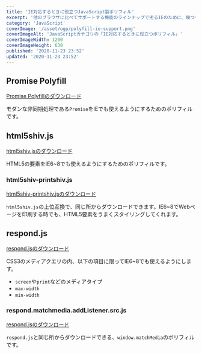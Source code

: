 ```yaml
---
title: 'IE対応するときに役立つJavaScript製ポリフィル'
excerpt: '他のブラウザに比べてサポートする機能のラインナップで劣るIEのために、幾つもの機能補完ポリフィルが公開されています。IE対応から逃げられない場合に役立ちます。'
category: 'JavaScript'
coverImage: '/asset/ogp/polyfill-ie-support.png'
coverImageAlt: 'JavaScriptカテゴリの「IE対応するときに役立つポリフィル」'
coverImageWidth: 1200
coverImageHeight: 630
published: '2020-11-23 23:52'
updated: '2020-11-23 23:52'
---
```


## Promise Polyfill

[Promise Polyfillのダウンロード](https://github.com/taylorhakes/promise-polyfill/tree/master/dist)

モダンな非同期処理である`Promise`をIEでも使えるようにするためのポリフィルです。

## html5shiv.js

[html5shiv.jsのダウンロード](https://github.com/aFarkas/html5shiv/tree/master/dist)

HTML5の要素をIE6~8でも使えるようにするためのポリフィルです。

### html5shiv-printshiv.js

[html5shiv-printshiv.jsのダウンロード](https://github.com/aFarkas/html5shiv/tree/master/dist)

`html5shiv.js`の上位互換で、同じ所からダウンロードできます。IE6~8でWebページを印刷する時でも、HTML5要素をうまくスタイリングしてくれます。

## respond.js

[respond.jsのダウンロード](https://github.com/scottjehl/Respond/tree/master/dest)

CSS3のメディアクエリの内、以下の項目に限ってIE6~8でも使えるようにします。

- `screen`や`print`などのメディアタイプ
- `max-width`
- `min-width`

### respond.matchmedia.addListener.src.js

[respond.jsのダウンロード](https://github.com/scottjehl/Respond/tree/master/dest)

`respond.js`と同じ所からダウンロードできる、`window.matchMedia`のポリフィルです。